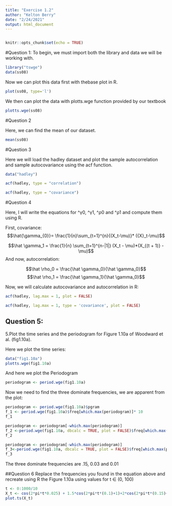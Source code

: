 ```yaml
---
title: "Exercise 1.2"
author: "Kelton Berry"
date: "2/24/2021"
output: html_document
---
```


```r
```


```r
knitr::opts_chunk$set(echo = TRUE)
```

#Question 1:
To begin, we must import both the library and data we will be working with.

```r
library("tswge")
data(ss08)
```

Now we can plot this data first with thebase plot in R.

```r
plot(ss08, type='l')
```

We then can plot the data with plotts.wge function provided by our textbook
```r
plotts.wge(ss08)
```

#Question 2

Here, we can find the mean of our dataset. 
```r
mean(ss08)
```

#Question 3 

Here we will load the hadley dataset and plot the sample autocorrelation and sample autocovariance using the acf function. 

```r
data("hadley")
```

```r
acf(hadley, type = "correlation")
```

```r
acf(hadley, type = "covariance")
```

#Question 4

Here, I will write the equations for ^γ0, ^γ1, ^ρ0 and ^ρ1 and compute them using R.

First, covariance:
$$\hat{\gamma_{0}}= \frac{1}{n}\sum_{t=1}^{n}{(X_t-\mu)}* ({X}_t-\mu)$$

$$\hat \gamma_1 = \frac{1}{n} \sum_{t=1}^{n-|1|} (X_t - \mu)*(X_{(t + 1)} - \mu)$$
And now, autocorrelation:

$$\hat \rho_0 = \frac{\hat \gamma_0}{\hat \gamma_0}$$
$$\hat \rho_1 = \frac{\hat \gamma_1}{\hat \gamma_0}$$


Now, we will calculate autocovariance and autocorrelation in R:
```r
acf(hadley, lag.max = 1, plot = FALSE)
```
```r
acf(hadley, lag.max = 1, type = 'covariance', plot = FALSE)
```

## Question 5: 
5.Plot the time series and the periodogram for Figure 1.10a of Woodward et al. (fig1.10a).

Here we plot the time series:
```r
data("fig1.10a")
plotts.wge(fig1.10a)
```
And here we plot the Periodogram
```r
periodogram <- period.wge(fig1.10a)
```
Now we need to find the three dominate frequencies, we are apparent from the plot:
```r
periodogram <- period.wge(fig1.10a)$pgram
f_1 <- period.wge(fig1.10a)$freq[which.max(periodogram)]* 10
f_1
```




```r
periodogram <- periodogram[-which.max(periodogram)]
f_2 <-period.wge(fig1.10a, dbcalc = TRUE, plot = FALSE)$freq[which.max(periodogram)]* 10
f_2
```

```r
periodogram <- periodogram[-which.max(periodogram)]
f_3<-period.wge(fig1.10a, dbcalc = TRUE, plot = FALSE)$freq[which.max(periodogram)]* 10
f_3
```

The three dominate frequencies are .15, 0.03 and 0.01

##Question 6
Replace the frequencies you found in the equation above and recreate using R the Figure 1.10a using values for t ∈ (0, 100)

```r
t <- 0:1000/10
X_t <- cos(2*pi*t*0.025) + 1.5*cos(2*pi*t*(0.1)+1)+2*cos(2*pi*t*(0.15)+2.5)
plot.ts(X_t)
```

